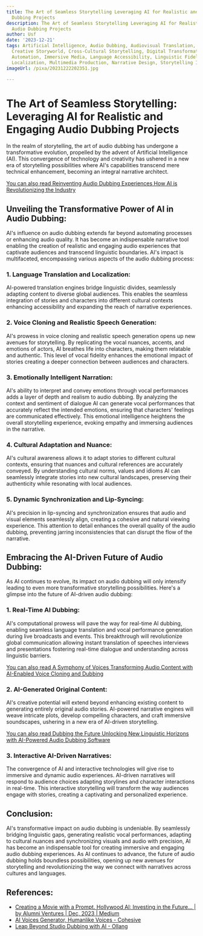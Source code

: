 ```yaml
---
title: The Art of Seamless Storytelling Leveraging AI for Realistic and Engaging Audio
  Dubbing Projects
description: The Art of Seamless Storytelling Leveraging AI for Realistic and Engaging
  Audio Dubbing Projects
author: Usf
date: '2023-12-21'
tags: Artificial Intelligence, Audio Dubbing, Audiovisual Translation, Cinematic Experience,
  Creative Storyworld, Cross-Cultural Storytelling, Digital Transformation, Dubbing
  Automation, Immersive Media, Language Accessibility, Linguistic Fidelity, Media
  Localization, Multimedia Production, Narrative Design, Storytelling Innovation
imageUrl: /pixa/20231222202351.jpg

---
```

# The Art of Seamless Storytelling: Leveraging AI for Realistic and Engaging Audio Dubbing Projects

In the realm of storytelling, the art  of audio  dubbing has undergone a transformative evolution, propelled by the advent  of  Artificial Intelligence (AI). This  convergence of technology and creativity has ushered in a new era of storytelling possibilities where  AI's capabilities transcend mere technical enhancement, becoming an integral narrative architect.

[You can also  read Reinventing Audio  Dubbing Experiences  How AI is Revolutionizing the Industry](Reinventing%20Audio%20Dubbing%20Experiences%20How%20AI%20is%20Revolutionizing%20the%20Industry)


## Unveiling the Transformative Power of AI in Audio Dubbing:

AI's influence on audio  dubbing extends  far beyond automating processes or enhancing audio quality.  It has become an indispensable narrative tool enabling  the creation of realistic and engaging audio experiences that captivate audiences and transcend linguistic boundaries.  AI's impact is multifaceted, encompassing various aspects of  the audio dubbing process:

### 1. Language Translation and Localization:

AI-powered translation engines bridge linguistic divides, seamlessly adapting content to diverse global audiences. This  enables the seamless integration  of stories  and characters into different cultural contexts enhancing accessibility  and expanding the reach of narrative experiences.

### 2. Voice Cloning and Realistic Speech Generation:

AI's prowess in voice cloning and realistic speech generation opens up new avenues for storytelling.  By replicating the vocal nuances, accents,  and emotions of actors, AI breathes life into characters, making  them relatable and authentic. This level of  vocal fidelity enhances the emotional impact of stories creating  a deeper connection between audiences and characters.

### 3. Emotionally Intelligent Narration:

AI's  ability to interpret  and convey emotions  through vocal performances adds a layer of depth and realism to audio dubbing. By  analyzing the context and sentiment of dialogue AI can generate vocal performances that accurately reflect  the intended emotions, ensuring that characters' feelings  are communicated effectively. This  emotional intelligence heightens the overall storytelling experience, evoking empathy and immersing audiences  in the narrative.

### 4. Cultural Adaptation and Nuance:

AI's  cultural awareness allows it to adapt stories  to different cultural contexts, ensuring that nuances and cultural  references are accurately conveyed. By understanding cultural norms, values and idioms  AI can seamlessly integrate stories into new  cultural landscapes, preserving their authenticity while resonating with local audiences.

### 5.  Dynamic Synchronization and Lip-Syncing:

AI's precision in lip-syncing and synchronization ensures that audio and visual elements seamlessly align,  creating a cohesive and natural viewing experience. This attention  to detail enhances the overall quality  of  the  audio dubbing, preventing jarring inconsistencies that can  disrupt the flow of the narrative.

## Embracing the AI-Driven Future of Audio  Dubbing:

As AI continues to evolve, its impact on audio dubbing  will only intensify leading to even more transformative storytelling possibilities.  Here's a glimpse into the  future of AI-driven audio dubbing:

### 1. Real-Time AI Dubbing:

AI's  computational  prowess will pave the way for real-time AI dubbing, enabling seamless language translation  and vocal performance generation during live  broadcasts and events. This breakthrough will revolutionize global  communication allowing instant translation of speeches interviews and presentations fostering real-time dialogue and understanding across linguistic  barriers.

[You can also read A Symphony of Voices Transforming Audio  Content with AI-Enabled Voice Cloning and Dubbing](A%20Symphony%20of%20Voices%20Transforming%20Audio%20Content%20with%20AI-Enabled%20Voice%20Cloning%20and%20Dubbing)


### 2. AI-Generated Original Content:

AI's  creative potential will extend beyond enhancing existing content to generating entirely  original audio stories. AI-powered narrative engines will weave  intricate plots, develop compelling characters, and craft immersive soundscapes, ushering in a  new era of AI-driven storytelling.

[You can also read Dubbing the Future  Unlocking New Linguistic Horizons with AI-Powered Audio Dubbing Software](Dubbing%20the%20Future%20Unlocking%20New%20Linguistic%20Horizons%20with%20AI-Powered%20Audio%20Dubbing%20Software)


### 3. Interactive AI-Driven  Narratives:

The convergence of AI and interactive technologies will give rise to immersive and dynamic audio experiences. AI-driven narratives will respond to audience choices adapting storylines and character interactions in real-time. This interactive  storytelling will transform the way audiences engage  with  stories, creating a captivating and personalized experience.

## Conclusion:

AI's transformative impact on audio dubbing  is undeniable. By seamlessly bridging  linguistic gaps, generating realistic vocal performances, adapting to cultural nuances and synchronizing visuals and audio with precision, AI has become an indispensable tool for creating immersive and engaging audio dubbing experiences. As AI continues to advance, the future of audio dubbing holds boundless  possibilities, opening up new avenues for storytelling and revolutionizing the way we connect with narratives across cultures and languages.

## References:
- [Creating a Movie with a Prompt. Hollywood AI: Investing in the Future… | by Alumni Ventures | Dec, 2023 | Medium](https://medium.com/@alumniventuresgroup/creating-a-movie-with-a-prompt-a1f617136a53)
- [AI Voices Generator, Humanlike Voices - Cohesive](https://cohesive.so/features/ai-voices)
- [Leap Beyond Studio Dubbing with AI - Ollang](https://ollang.com/solutions/ai-dubbing)
